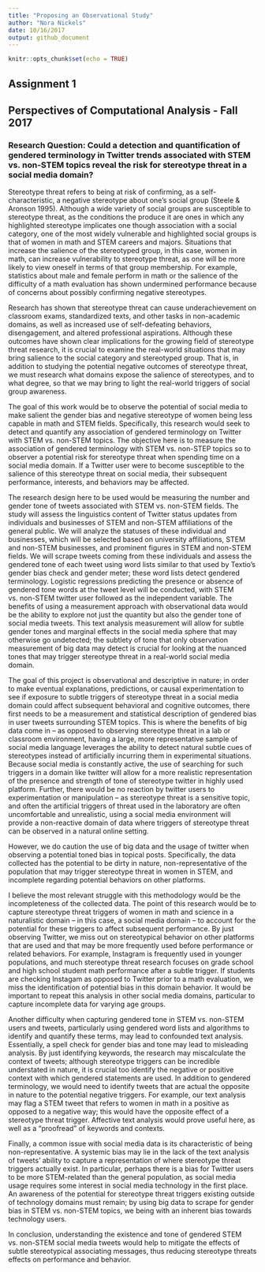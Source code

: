 ```yaml
---
title: "Proposing an Observational Study"
author: "Nora Nickels"
date: 10/16/2017
output: github_document
---
```


```r
knitr::opts_chunk$set(echo = TRUE)
```


## Assignment 1
## Perspectives of Computational Analysis - Fall 2017
  
  
### Research Question: Could a detection and quantification of gendered terminology in Twitter trends associated with STEM vs. non-STEM topics reveal the risk for stereotype threat in a social media domain?

Stereotype threat refers to being at risk of confirming, as a self-characteristic, a negative stereotype about one’s social group (Steele & Aronson 1995). Although a wide variety of social groups are susceptible to stereotype threat, as the conditions the produce it are ones in which any highlighted stereotype implicates one though association with a social category, one of the most widely vulnerable and highlighted social groups is that of women in math and STEM careers and majors. Situations that increase the salience of the stereotyped group, in this case, women in math, can increase vulnerability to stereotype threat, as one will be more likely to view oneself in terms of that group membership. For example, statistics about male and female perform in math or the salience of the difficulty of a math evaluation has shown undermined performance because of concerns about possibly confirming negative stereotypes.  
  	
  	
Research has shown that stereotype threat can cause underachievement on classroom exams, standardized texts, and other tasks in non-academic domains, as well as increased use of self-defeating behaviors, disengagement, and altered professional aspirations. Although these outcomes have shown clear implications for the growing field of stereotype threat research, it is crucial to examine the real-world situations that may bring salience to the social category and stereotyped group. That is, in addition to studying the potential negative outcomes of stereotype threat, we must research what domains expose the salience of stereotypes, and to what degree, so that we may bring to light the real-world triggers of social group awareness.  
	
	
The goal of this work would be to observe the potential of social media to make salient the gender bias and negative stereotype of women being less capable in math and STEM fields. Specifically, this research would seek to detect and quantify any association of gendered terminology on Twitter with STEM vs. non-STEM topics. The objective here is to measure the association of gendered terminology with STEM vs. non-STEP topics so to observer a potential risk for stereotype threat when spending time on a social media domain. If a Twitter user were to become susceptible to the salience of this stereotype threat on social media, their subsequent performance, interests, and behaviors may be affected.  
	
	
The research design here to be used would be measuring the number and gender tone of tweets associated with STEM vs. non-STEM fields. The study will assess the linguistics content of Twitter status updates from individuals and businesses of STEM and non-STEM affiliations of the general public. We will analyze the statuses of these individual and businesses, which will be selected based on university affiliations, STEM and non-STEM businesses, and prominent figures in STEM and non-STEM fields. We will scrape tweets coming from these individuals and assess the gendered tone of each tweet using word lists similar to that used by Textio’s gender bias check and gender meter; these word lists detect gendered terminology. Logistic regressions predicting the presence or absence of gendered tone words at the tweet level will be conducted, with STEM vs. non-STEM twitter user followed as the independent variable. The benefits of using a measurement approach with observational data would be the ability to explore not just the quantity but also the gender tone of social media tweets. This text analysis measurement will allow for subtle gender tones and marginal effects in the social media sphere that may otherwise go undetected; the subtlety of tone that only observation measurement of big data may detect is crucial for looking at the nuanced tones that may trigger stereotype threat in a real-world social media domain.  
	
	
The goal of this project is observational and descriptive in nature; in order to make eventual explanations, predictions, or causal experimentation to see if exposure to subtle triggers of stereotype threat in a social media domain could affect subsequent behavioral and cognitive outcomes, there first needs to be a measurement and statistical description of gendered bias in user tweets surrounding STEM topics. This is where the benefits of big data come in – as opposed to observing stereotype threat in a lab or classroom environment, having a large, more representative sample of social media language leverages the ability to detect natural subtle cues of stereotypes instead of artificially incurring them in experimental situations. Because social media is constantly active, the use of searching for such triggers in a domain like twitter will allow for a more realistic representation of the presence and strength of tone of stereotype twitter in highly used platform. Further, there would be no reaction by twitter users to experimentation or manipulation – as stereotype threat is a sensitive topic, and often the artificial triggers of threat used in the laboratory are often uncomfortable and unrealistic, using a social media environment will provide a non-reactive domain of data where triggers of stereotype threat can be observed in a natural online setting.  
	
	
However, we do caution the use of big data and the usage of twitter when observing a potential toned bias in topical posts. Specifically, the data collected has the potential to be dirty in nature, non-representative of the population that may trigger stereotype threat in women in STEM, and incomplete regarding potential behaviors on other platforms.


I believe the most relevant struggle with this methodology would be the incompleteness of the collected data. The point of this research would be to capture stereotype threat triggers of women in math and science in a naturalistic domain – in this case, a social media domain – to account for the potential for these triggers to affect subsequent performance. By just observing Twitter, we miss out on stereotypical behavior on other platforms that are used and that may be more frequently used before performance or related behaviors. For example, Instagram is frequently used in younger populations, and much stereotype threat research focuses on grade school and high school student math performance after a subtle trigger. If students are checking Instagam as opposed to Twitter prior to a math evaluation, we miss the identification of potential bias in this domain behavior. It would be important to repeat this analysis in other social media domains, particular to capture incomplete data for varying age groups.


Another difficulty when capturing gendered tone in STEM vs. non-STEM users and tweets, particularly using gendered word lists and algorithms to identify and quantify these terms, may lead to confounded text analysis. Essentially, a spell check for gender bias and tone may lead to misleading analysis. By just identifying keywords, the research may miscalculate the context of tweets; although stereotype triggers can be incredible understated in nature, it is crucial too identify the negative or positive context with which gendered statements are used. In addition to gendered terminology, we would need to identify tweets that are actual the opposite in nature to the potential negative triggers. For example, our text analysis may flag a STEM tweet that refers to women in math in a positive as opposed to a negative way; this would have the opposite effect of a stereotype threat trigger. Affective text analysis would prove useful here, as well as a “proofread” of keywords and contexts.


Finally, a common issue with social media data is its characteristic of being non-representative. A systemic bias may lie in the lack of the text analysis of tweets’ ability to capture a representation of where stereotype threat triggers actually exist. In particular, perhaps there is a bias for Twitter users to be more STEM-related than the general population, as social media usage requires some interest in social media technology in the first place. An awareness of the potential for stereotype threat triggers existing outside of technology domains must remain; by using big data to scrape for gender bias in STEM vs. non-STEM topics, we being with an inherent bias towards technology users. 


In conclusion, understanding the existence and tone of gendered STEM vs. non-STEM social media tweets would help to mitigate the effects of subtle stereotypical associating messages, thus reducing stereotype threats effects on performance and behavior. 



